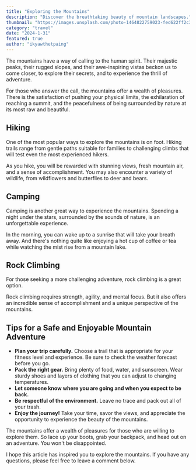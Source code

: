 ```yaml
---
title: "Exploring the Mountains"
description: "Discover the breathtaking beauty of mountain landscapes."
thumbnail: "https://images.unsplash.com/photo-1464822759023-fed622ff2c3b"
category: "travel"
date: "2024-1-31"
featured: true
author: "ikyawthetpaing"
---
```


The mountains have a way of calling to the human spirit. Their majestic peaks, their rugged slopes, and their awe-inspiring vistas beckon us to come closer, to explore their secrets, and to experience the thrill of adventure.

For those who answer the call, the mountains offer a wealth of pleasures. There is the satisfaction of pushing your physical limits, the exhilaration of reaching a summit, and the peacefulness of being surrounded by nature at its most raw and beautiful.

## Hiking

One of the most popular ways to explore the mountains is on foot. Hiking trails range from gentle paths suitable for families to challenging climbs that will test even the most experienced hikers.

As you hike, you will be rewarded with stunning views, fresh mountain air, and a sense of accomplishment. You may also encounter a variety of wildlife, from wildflowers and butterflies to deer and bears.

## Camping

Camping is another great way to experience the mountains. Spending a night under the stars, surrounded by the sounds of nature, is an unforgettable experience.

In the morning, you can wake up to a sunrise that will take your breath away. And there's nothing quite like enjoying a hot cup of coffee or tea while watching the mist rise from a mountain lake.

## Rock Climbing

For those seeking a more challenging adventure, rock climbing is a great option.

Rock climbing requires strength, agility, and mental focus. But it also offers an incredible sense of accomplishment and a unique perspective of the mountains.

## Tips for a Safe and Enjoyable Mountain Adventure

- **Plan your trip carefully.** Choose a trail that is appropriate for your fitness level and experience. Be sure to check the weather forecast before you go.
- **Pack the right gear.** Bring plenty of food, water, and sunscreen. Wear sturdy shoes and layers of clothing that you can adjust to changing temperatures.
- **Let someone know where you are going and when you expect to be back.**
- **Be respectful of the environment.** Leave no trace and pack out all of your trash.
- **Enjoy the journey!** Take your time, savor the views, and appreciate the opportunity to experience the beauty of the mountains.

The mountains offer a wealth of pleasures for those who are willing to explore them. So lace up your boots, grab your backpack, and head out on an adventure. You won't be disappointed.

I hope this article has inspired you to explore the mountains. If you have any questions, please feel free to leave a comment below.
